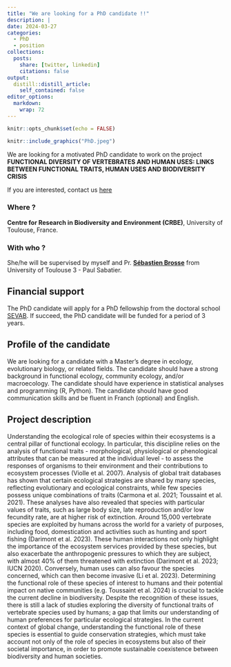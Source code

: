 ```yaml
---
title: "We are looking for a PhD candidate !!"
description: |
date: 2024-03-27
categories:
  - PhD 
  - position
collections:
  posts:
    share: [twitter, linkedin]
    citations: false
output:
  distill::distill_article:
    self_contained: false
editor_options: 
  markdown: 
    wrap: 72
---
```


```r
knitr::opts_chunk$set(echo = FALSE)
```

```r
knitr::include_graphics("PhD.jpeg")
```

We are looking for a motivated PhD candidate to work on the project
**FUNCTIONAL DIVERSITY OF VERTEBRATES AND HUMAN USES: LINKS BETWEEN
FUNCTIONAL TRAITS, HUMAN USES AND BIODIVERSITY CRISIS**

If you are interested, contact us <a href="mailto:aurele.toussaint@cnrs.fr">here</a>

### Where ?

**Centre for Research in Biodiversity and Environment (CRBE)**, University
of Toulouse, France.

### With who ?

She/he will be supervised by myself and Pr. <a href="http://brosse.sebastien.free.fr/" target="_blank">**Sébastien Brosse**</a> from
University of Toulouse 3 - Paul Sabatier.

## Financial support

The PhD candidate will apply for a PhD fellowship from the doctoral
school
<a href="https://ed-sevab.univ-toulouse.fr/as/ed/edsevab/entree.pl" target="_blank">SEVAB</a>.
If succeed, the PhD candidate will be funded for a period of 3 years.

## Profile of the candidate

We are looking for a candidate with a Master's degree in ecology,
evolutionary biology, or related fields. The candidate should have a
strong background in functional ecology, community ecology, and/or
macroecology. The candidate should have experience in statistical
analyses and programming (R, Python). The candidate should have good
communication skills and be fluent in Franch (optional) and English.

## Project description

Understanding the ecological role of species within their ecosystems is
a central pillar of functional ecology. In particular, this discipline
relies on the analysis of functional traits - morphological,
physiological or phenological attributes that can be measured at the
individual level - to assess the responses of organisms to their
environment and their contributions to ecosystem processes (Violle et
al. 2007). Analysis of global trait databases has shown that certain
ecological strategies are shared by many species, reflecting
evolutionary and ecological constraints, while few species possess
unique combinations of traits (Carmona et al. 2021; Toussaint et al.
2021). These analyses have also revealed that species with particular
values of traits, such as large body size, late reproduction and/or low
fecundity rate, are at higher risk of extinction. Around 15,000
vertebrate species are exploited by humans across the world for a
variety of purposes, including food, domestication and activities such
as hunting and sport fishing (Darimont et al. 2023). These human
interactions not only highlight the importance of the ecosystem services
provided by these species, but also exacerbate the anthropogenic
pressures to which they are subject, with almost 40% of them threatened
with extinction (Darimont et al. 2023; IUCN 2020). Conversely, human
uses can also favour the species concerned, which can then become
invasive (Li et al. 2023). Determining the functional role of these
species of interest to humans and their potential impact on native
communities (e.g. Toussaint et al. 2024) is crucial to tackle the
current decline in biodiversity. Despite the recognition of these
issues, there is still a lack of studies exploring the diversity of
functional traits of vertebrate species used by humans; a gap that
limits our understanding of human preferences for particular ecological
strategies. In the current context of global change, understanding the
functional role of these species is essential to guide conservation
strategies, which must take account not only of the role of species in
ecosystems but also of their societal importance, in order to promote
sustainable coexistence between biodiversity and human societies.
